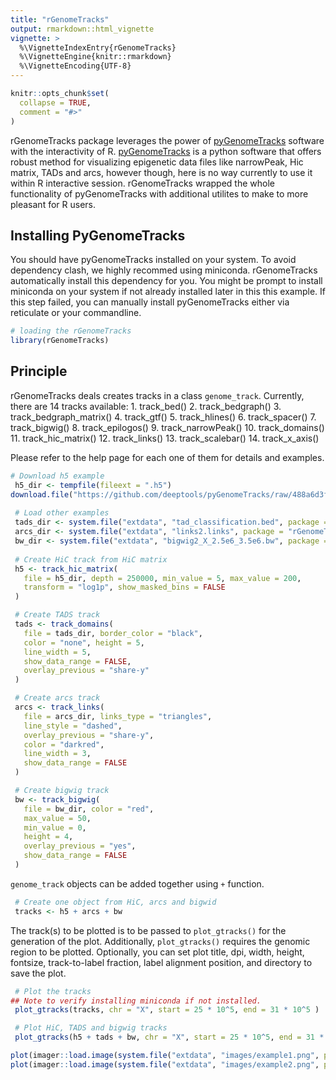 ```yaml
---
title: "rGenomeTracks"
output: rmarkdown::html_vignette
vignette: >
  %\VignetteIndexEntry{rGenomeTracks}
  %\VignetteEngine{knitr::rmarkdown}
  %\VignetteEncoding{UTF-8}
---
```


```r
knitr::opts_chunk$set(
  collapse = TRUE,
  comment = "#>"
)
```
rGenomeTracks package leverages the power of [pyGenomeTracks](https://github.com/deeptools/pyGenomeTracks) software
with the interactivity of R.
[pyGenomeTracks](https://github.com/deeptools/pyGenomeTracks) is a python software
that offers robust method for visualizing
epigenetic data files like narrowPeak, Hic matrix, TADs and arcs, however though,
here is no way currently to use it within R interactive session.
rGenomeTracks wrapped the whole functionality of pyGenomeTracks with additional utilites
to make to more pleasant for R users.

## Installing PyGenomeTracks
You should have pyGenomeTracks installed on your system. To avoid dependency clash, 
we highly recommed using miniconda. rGenomeTracks automatically install this dependency for you. You might be prompt 
to install miniconda on your system if not already installed later in this this example. 
If this step failed, you can manually install pyGenomeTracks either via reticulate or your commandline.


```r
# loading the rGenomeTracks
library(rGenomeTracks)
```

## Principle
rGenomeTracks deals creates tracks in a class `genome_track`. Currently, there are 14 tracks available:
1. track_bed()
2. track_bedgraph()
3. track_bedgraph_matrix()
4. track_gtf()
5. track_hlines()
6. track_spacer()
7. track_bigwig()
8. track_epilogos()
9. track_narrowPeak()
10. track_domains()
11. track_hic_matrix()
12. track_links()
13. track_scalebar()
14. track_x_axis()

Please refer to the help page for each one of them for details and examples.


```r
# Download h5 example
 h5_dir <- tempfile(fileext = ".h5")
download.file("https://github.com/deeptools/pyGenomeTracks/raw/488a6d3f9e81c6ca1af9f90484445070ed9c7024/pygenometracks/tests/test_data/Li_et_al_2015.h5", destfile = h5_dir)
 
 # Load other examples
 tads_dir <- system.file("extdata", "tad_classification.bed", package = "rGenomeTracks")
 arcs_dir <- system.file("extdata", "links2.links", package = "rGenomeTracks")
 bw_dir <- system.file("extdata", "bigwig2_X_2.5e6_3.5e6.bw", package = "rGenomeTracks")
 
 # Create HiC track from HiC matrix
 h5 <- track_hic_matrix(
   file = h5_dir, depth = 250000, min_value = 5, max_value = 200,
   transform = "log1p", show_masked_bins = FALSE
 )

 # Create TADS track
 tads <- track_domains(
   file = tads_dir, border_color = "black",
   color = "none", height = 5,
   line_width = 5,
   show_data_range = FALSE,
   overlay_previous = "share-y"
 )

 # Create arcs track
 arcs <- track_links(
   file = arcs_dir, links_type = "triangles",
   line_style = "dashed",
   overlay_previous = "share-y",
   color = "darkred",
   line_width = 3,
   show_data_range = FALSE
 )

 # Create bigwig track
 bw <- track_bigwig(
   file = bw_dir, color = "red",
   max_value = 50,
   min_value = 0,
   height = 4,
   overlay_previous = "yes",
   show_data_range = FALSE
 )

```



`genome_track` objects can be added together using `+` function. 
 
```r
 # Create one object from HiC, arcs and bigwid
 tracks <- h5 + arcs + bw
```


The track(s) to be plotted is to be passed to `plot_gtracks()`
for the generation of the plot. Additionally, `plot_gtracks()` requires the genomic region to be plotted. Optionally, you can set plot title, dpi, width, height, fontsize, track-to-label fraction, label alignment position, and directory to save the plot.
 
```r
 # Plot the tracks
## Note to verify installing miniconda if not installed.
 plot_gtracks(tracks, chr = "X", start = 25 * 10^5, end = 31 * 10^5 )

 # Plot HiC, TADS and bigwig tracks
 plot_gtracks(h5 + tads + bw, chr = "X", start = 25 * 10^5, end = 31 * 10^5)

```

```r
plot(imager::load.image(system.file("extdata", "images/example1.png", package = "rGenomeTracks")), axes = FALSE)
plot(imager::load.image(system.file("extdata", "images/example2.png", package = "rGenomeTracks")), axes = FALSE)
```
